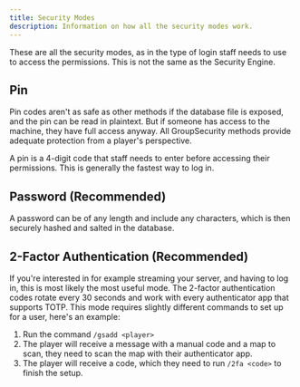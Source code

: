 ```yaml
---
title: Security Modes
description: Information on how all the security modes work.
---
```


These are all the security modes, as in the type of login staff needs to use to access the permissions. This is not the same as the Security Engine.

## Pin

<Callout>
 Pin codes aren't as safe as other methods if the database file is exposed, and the pin can be read in plaintext. But if someone has access to the machine, they have full access anyway.
 All GroupSecurity methods provide adequate protection from a player's perspective.
</Callout>

A pin is a 4-digit code that staff needs to enter before accessing their permissions. This is generally the fastest way to log in.

## Password (Recommended)

A password can be of any length and include any characters, which is then securely hashed and salted in the database.

## 2-Factor Authentication (Recommended)

If you're interested in for example streaming your server, and having to log in, this is most likely the most useful mode.
The 2-factor authentication codes rotate every 30 seconds and work with every authenticator app that supports TOTP.
This mode requires slightly different commands to set up for a user, here's an example:

1. Run the command `/gsadd <player>`
2. The player will receive a message with a manual code and a map to scan, they need to scan the map with their authenticator app.
3. The player will receive a code, which they need to run `/2fa <code>` to finish the setup.
